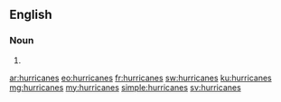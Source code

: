 ==English==

===Noun===
{{head|en|plural}}

# {{plural of|hurricane|lang=en}}

[[ar:hurricanes]]
[[eo:hurricanes]]
[[fr:hurricanes]]
[[sw:hurricanes]]
[[ku:hurricanes]]
[[mg:hurricanes]]
[[my:hurricanes]]
[[simple:hurricanes]]
[[sv:hurricanes]]
